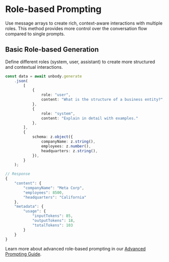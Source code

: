 
# Role-based Prompting

Use message arrays to create rich, context-aware interactions with multiple roles. This method provides more control over the conversation flow compared to single prompts.

## Basic Role-based Generation
Define different roles (system, user, assistant) to create more structured and contextual interactions.

```typescript
const data = await unbody.generate
    .json(
        [
            {
                role: "user",
                content: "What is the structure of a business entity?",
            },
            { 
                role: "system", 
                content: "Explain in detail with examples." 
            },
        ],
        {
            schema: z.object({
                companyName: z.string(),
                employees: z.number(),
                headquarters: z.string(),
            }),
        }
    );
```

```typescript
// Response
{
    "content": {
        "companyName": "Meta Corp",
        "employees": 8500,
        "headquarters": "California"
    },
    "metadata": {
        "usage": {
            "inputTokens": 85,
            "outputTokens": 18,
            "totalTokens": 103
        }
    }
}
```

Learn more about advanced role-based prompting in our [Advanced Prompting Guide](/guides/advanced-prompting).